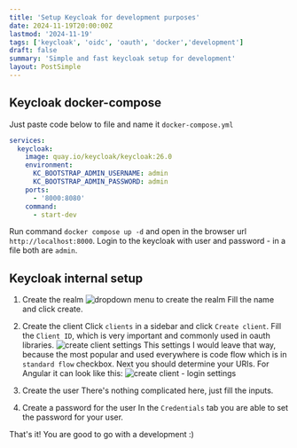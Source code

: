 ```yaml
---
title: 'Setup Keycloak for development purposes'
date: 2024-11-19T20:00:00Z
lastmod: '2024-11-19'
tags: ['keycloak', 'oidc', 'oauth', 'docker','development']
draft: false
summary: 'Simple and fast keycloak setup for development'
layout: PostSimple
---
```


## Keycloak docker-compose

Just paste code below to file and name it `docker-compose.yml`

```yaml
services:
  keycloak:
    image: quay.io/keycloak/keycloak:26.0
    environment:
      KC_BOOTSTRAP_ADMIN_USERNAME: admin
      KC_BOOTSTRAP_ADMIN_PASSWORD: admin
    ports:
      - '8000:8080'
    command:
      - start-dev
```

Run command `docker compose up -d` and open in the browser url `http://localhost:8000`. Login to the keycloak with user and password - in a file both are `admin`.

## Keycloak internal setup

1) Create the realm
![dropdown menu to create the realm](/static/images/new_realm.png)
Fill the name and click create.

2) Create the client
Click `clients` in a sidebar and click `Create client`. Fill the `Client ID`, which is very important and commonly used in oauth libraries.
![create client settings](/static/images/create_oidc_client.png) This settings I would leave that way, because the most popular and used everywhere is code flow which is in `standard flow` checkbox.
Next you should determine your URIs. For Angular it can look like this:
![create client - login settings](/static/images/login_settings_oidc_client.png)
3) Create the user
There's nothing complicated here, just fill the inputs.
4) Create a password for the user
In the `Credentials` tab you are able to set the password for your user.

That's it! You are good to go with a development :)











